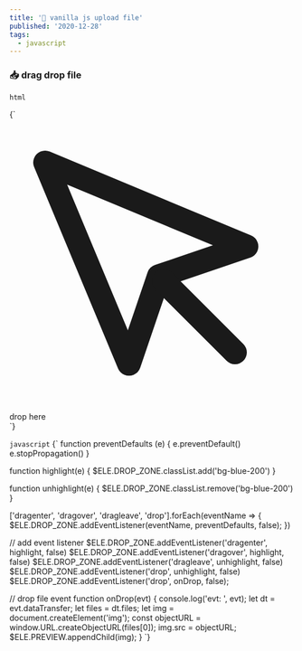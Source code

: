 ```yaml
---
title: '📃 vanilla js upload file'
published: '2020-12-28'
tags:
  - javascript
---
```


### 📥 drag drop file


`html`

<CodeBlock language="html">{`
<div id="drop-zone" class="border border-dashed border-gray-300 flex items-center justify-center h-40 w-full">
  <div class="flex flex-col items-center">
    <svg class="w-10 h-10" stroke="currentColor" fill="none" stroke-width="2" viewBox="0 0 24 24"
      stroke-linecap="round" stroke-linejoin="round" xmlns="http://www.w3.org/2000/svg">
      <path d="M3 3l7.07 16.97 2.51-7.39 7.39-2.51L3 3z"></path>
      <path d="M13 13l6 6"></path>
    </svg>
    <span id="file-name">drop here</span>
  </div>
</div>
<div id="preview"></div>
`}</CodeBlock>

`javascript`
<CodeBlock language="js">{`
function preventDefaults (e) {
  e.preventDefault()
  e.stopPropagation()
}
 
function highlight(e) {
  $ELE.DROP_ZONE.classList.add('bg-blue-200')
}
 
function unhighlight(e) {
  $ELE.DROP_ZONE.classList.remove('bg-blue-200')
}
 
['dragenter', 'dragover', 'dragleave', 'drop'].forEach(eventName => {
  $ELE.DROP_ZONE.addEventListener(eventName, preventDefaults, false);
})
 
// add event listener
$ELE.DROP_ZONE.addEventListener('dragenter', highlight, false)
$ELE.DROP_ZONE.addEventListener('dragover', highlight, false)
$ELE.DROP_ZONE.addEventListener('dragleave', unhighlight, false)
$ELE.DROP_ZONE.addEventListener('drop', unhighlight, false)
$ELE.DROP_ZONE.addEventListener('drop', onDrop, false);
 
// drop file event
function onDrop(evt) {
  console.log('evt: ', evt);
  let dt = evt.dataTransfer;
  let files = dt.files;
  let img = document.createElement('img');
  const objectURL = window.URL.createObjectURL(files[0]);
  img.src = objectURL;
  $ELE.PREVIEW.appendChild(img);
}
`}</CodeBlock>
